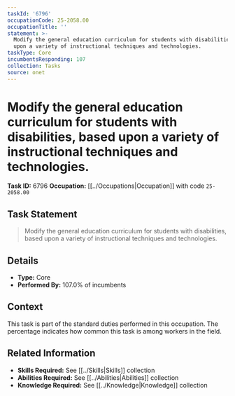 ```yaml
---
taskId: '6796'
occupationCode: 25-2058.00
occupationTitle: ''
statement: >-
  Modify the general education curriculum for students with disabilities, based
  upon a variety of instructional techniques and technologies.
taskType: Core
incumbentsResponding: 107
collection: Tasks
source: onet
---
```

# Modify the general education curriculum for students with disabilities, based upon a variety of instructional techniques and technologies.

**Task ID:** 6796
**Occupation:** [[../Occupations|Occupation]] with code `25-2058.00`

## Task Statement

> Modify the general education curriculum for students with disabilities, based upon a variety of instructional techniques and technologies.

## Details

- **Type:** Core
- **Performed By:** 107.0% of incumbents

## Context

This task is part of the standard duties performed in this occupation. The percentage indicates how common this task is among workers in the field.

## Related Information

- **Skills Required:** See [[../Skills|Skills]] collection
- **Abilities Required:** See [[../Abilities|Abilities]] collection
- **Knowledge Required:** See [[../Knowledge|Knowledge]] collection
